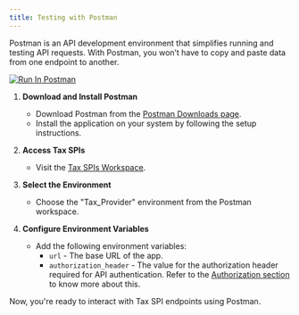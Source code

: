 ```yaml
---
title: Testing with Postman
---
```

Postman is an API development environment that simplifies running and testing API requests. With Postman, you won’t have to copy and paste data from one endpoint to another.

[![Run In Postman](https://run.pstmn.io/button.svg)](https://www.postman.com/interstellar-satellite-71662/workspace/partner-spi/collection/28176142-a54a9fef-4a4e-4838-beeb-d50dcf9695e8?action=share&creator=28176142)

1. **Download and Install Postman**
    - Download Postman from the [Postman Downloads page](https://www.postman.com/downloads/).
    - Install the application on your system by following the setup instructions.

2. **Access Tax SPIs**
    - Visit the [Tax SPIs Workspace](https://www.postman.com/interstellar-satellite-71662/workspace/partner-spi/collection/28176142-a54a9fef-4a4e-4838-beeb-d50dcf9695e8?action=share&creator=28176142).
3. **Select the Environment**
    - Choose the "Tax_Provider" environment from the Postman workspace.

4. **Configure Environment Variables**
    - Add the following environment variables:
        - `url` - The base URL of the app.
        -  `authorization_header` - The value for the authorization header required for API authentication. Refer to the [Authorization section](../docs/Authorization) to know more about this. 

Now, you're ready to interact with Tax SPI endpoints using Postman.